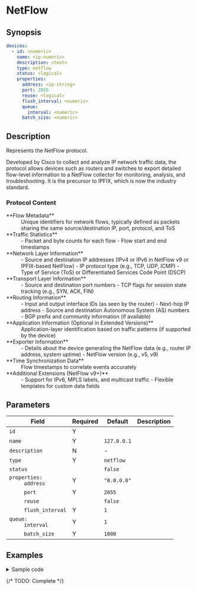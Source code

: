 # NetFlow

## Synopsis

```yaml
devices:
  - id: <numeric>
    name: <ip-numeric>
    description: <text>
    type: netflow
    status: <logical>
    properties:
      address: <ip-string>
      port: 2055
      reuse: <logical>
      flush_interval: <numeric>
      queue:
        interval: <numeric>
      batch_size: <numeric>
```

## Description

Represents the NetFlow protocol.

Developed by Cisco to collect and analyze IP network traffic data, the protocol allows devices such as routers and switches to export detailed flow-level information to a NetFlow collector for monitoring, analysis, and troubleshooting. It is the precursor to IPFIX, which is now the industry standard.

### Protocol Content

<dl>
   <dt>**Flow Metadata**</dt>
      <dd>
      Unique identifiers for network flows, typically defined as packets sharing the same source/destination IP, port, protocol, and ToS
      </dd>

   <dt>**Traffic Statistics**</dt>
      <dd>
      - Packet and byte counts for each flow
      - Flow start and end timestamps
      </dd>

   <dt>**Network Layer Information**</dt>
      <dd>
      - Source and destination IP addresses (IPv4 or IPv6 in NetFlow v9 or IPFIX-based NetFlow)
      - IP protocol type (e.g., TCP, UDP, ICMP)
      - Type of Service (ToS) or Differentiated Services Code Point (DSCP)
      </dd>

   <dt>**Transport Layer Information**</dt>
      <dd>
      - Source and destination port numbers
      - TCP flags for session state tracking (e.g., SYN, ACK, FIN)
      </dd>

   <dt>**Routing Information**</dt>
      <dd>
      - Input and output interface IDs (as seen by the router)
      - Next-hop IP address
      - Source and destination Autonomous System (AS) numbers
      - BGP prefix and community information (if available)
      </dd>

   <dt>**Application Information (Optional in Extended Versions)**</dt>
      <dd>
      Application-layer identification based on traffic patterns (if supported by the device)
      </dd>

   <dt>**Exporter Information**</dt>
      <dd>
      - Details about the device generating the NetFlow data (e.g., router IP address, system uptime)
      - NetFlow version (e.g., v5, v9)
      </dd>

   <dt>**Time Synchronization Data**</dt>
      <dd>
      Flow timestamps to correlate events accurately
      </dd>

   <dt>**Additional Extensions (NetFlow v9+)**</dt>
      <dd>
      - Support for IPv6, MPLS labels, and multicast traffic
      - Flexible templates for custom data fields
      </dd>
</dl>

## Parameters

|Field|Required|Default|Description|
|---|---|---|---|
|`id`|Y|||
|`name`|Y|`127.0.0.1`||
|`description`|N|-||
|`type`|Y|`netflow`||
|`status`||`false`||
|<dt>`properties:`</dt><dd>`address`</dd>|Y|`"0.0.0.0"`||
|<dd>`port`</dd>|Y|`2055`||
|<dd>`reuse`</dd>||`false`||
|<dd>`flush_interval`</dd>|Y|`1`||
|<dd><dt>`queue:`</dt><dd>`interval`</dd></dd>|Y|`1`||
|<dd>`batch_size`</dd>|Y|`1000`||

## Examples

<details>
<summary>Sample code</summary>
```yaml
```
</details>

{/* TODO: Complete */}